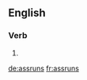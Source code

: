 ==English==

===Verb===
{{head|en}}

# {{en-third-person singular of|assrun}}

[[de:assruns]]
[[fr:assruns]]